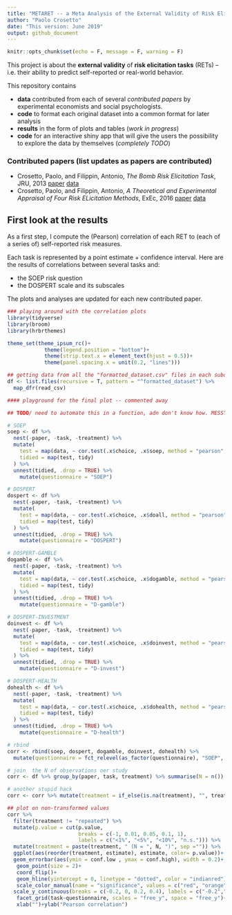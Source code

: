 ```yaml
---
title: "METARET -- a Meta Analysis of the External Validity of Risk Elicitation Tasks"
author: "Paolo Crosetto"
date: "This version: June 2019"
output: github_document
---
```


```r
knitr::opts_chunk$set(echo = F, message = F, warning = F)
```

This project is about the **external validity** of **risk elicitation tasks** (RETs) -- i.e. their ability to predict self-reported or real-world behavior.

This repository contains 

- **data** contributed from each of several *contributed papers* by experimental economists and social psychologists. 
- **code** to format each original dataset into a common format for later analysis
- **results** in the form of plots and tables (*work in progress*)
- **code** for an interactive shiny app that will give the users the possibility to explore the data by themselves (*completely TODO*)

### Contributed papers (list updates as papers are contributed)

- Crosetto, Paolo, and Filippin, Antonio, *The Bomb Risk Elicitation Task*, JRU, 2013 [paper](https://link.springer.com/article/10.1007/s11166-013-9170-z) [data](/Data/Crosetto_Filippin_Experimental_Economics_2016)
- Crosetto, Paolo, and Filippin, Antonio, *A Theoretical and Experimental Appraisal of Four Risk ELicitation Methods*, ExEc, 2016 [paper](https://link.springer.com/article/10.1007/s10683-015-9457-9) [data](/Data/Crosetto_Filippin_Journal_Risk_Uncertainty_2013/)

## First look at the results

As a first step, I compute the (Pearson) correlation of each RET to (each of a series of) self-reported risk measures.

Each task is represented by a point estimate + confidence interval. Here are the results of correlations between several tasks and:

- the SOEP risk question 
- the DOSPERT scale and its subscales

The plots and analyses are updated for each new contributed paper.

```r

### playing around with the correlation plots
library(tidyverse)
library(broom)
library(hrbrthemes)

theme_set(theme_ipsum_rc()+
            theme(legend.position = "bottom")+
            theme(strip.text.x = element_text(hjust = 0.5))+
            theme(panel.spacing.x = unit(0.2, "lines")))

## getting data from all the "formatted_dataset.csv" files in each subdirectory of /Data
df <- list.files(recursive = T, pattern = "^formatted_dataset") %>% 
  map_dfr(read_csv)

#### playground for the final plot -- commented away

## TODO/ need to automate this in a function, adn don't know how. MESSY!

# SOEP
soep <- df %>%
  nest(-paper, -task, -treatment) %>%
  mutate(
    test = map(data, ~ cor.test(.x$choice, .x$soep, method = "pearson", conf.level = 0.95)), 
    tidied = map(test, tidy)
  ) %>%
  unnest(tidied, .drop = TRUE) %>% 
    mutate(questionnaire = "SOEP")

# DOSPERT
dospert <- df %>%
  nest(-paper, -task, -treatment) %>%
  mutate(
    test = map(data, ~ cor.test(.x$choice, .x$doall, method = "pearson", conf.level = 0.95)), 
    tidied = map(test, tidy)
  ) %>%
  unnest(tidied, .drop = TRUE) %>% 
    mutate(questionnaire = "DOSPERT")

# DOSPERT-GAMBLE
dogamble <- df %>%
  nest(-paper, -task, -treatment) %>%
  mutate(
    test = map(data, ~ cor.test(.x$choice, .x$dogamble, method = "pearson", conf.level = 0.95)), 
    tidied = map(test, tidy)
  ) %>%
  unnest(tidied, .drop = TRUE) %>% 
    mutate(questionnaire = "D-gamble")

# DOSPERT-INVESTMENT
doinvest <- df %>%
  nest(-paper, -task, -treatment) %>%
  mutate(
    test = map(data, ~ cor.test(.x$choice, .x$doinvest, method = "pearson", conf.level = 0.95)), 
    tidied = map(test, tidy)
  ) %>%
  unnest(tidied, .drop = TRUE) %>% 
    mutate(questionnaire = "D-invest")

# DOSPERT-HEALTH
dohealth <- df %>%
  nest(-paper, -task, -treatment) %>%
  mutate(
    test = map(data, ~ cor.test(.x$choice, .x$dohealth, method = "pearson", conf.level = 0.95)), 
    tidied = map(test, tidy)
  ) %>%
  unnest(tidied, .drop = TRUE) %>% 
    mutate(questionnaire = "D-health")

# rbind
corr <- rbind(soep, dospert, dogamble, doinvest, dohealth) %>% 
  mutate(questionnaire = fct_relevel(as_factor(questionnaire), "SOEP", "DOSPERT"))

# join  the N of observations oer study
corr <- df %>% group_by(paper, task, treatment) %>% summarise(N = n()) %>% left_join(corr, by = c("paper", "task", "treatment"))

# another stupid hack
corr <- corr %>% mutate(treatment = if_else(is.na(treatment), "", treatment))

## plot on non-transformed values
corr %>%
  filter(treatment != "repeated") %>%
  mutate(p.value = cut(p.value,
                       breaks = c(-1, 0.01, 0.05, 0.1, 1),
                       labels = c("<1%", "<5%", "<10%", "n.s."))) %>%
  mutate(treatment = paste(treatment, " (N = ", N, ")", sep ="")) %>%
  ggplot(aes(reorder(treatment, estimate), estimate, color= p.value))+
  geom_errorbar(aes(ymin = conf.low , ymax = conf.high), width = 0.2)+
   geom_point(size = 2)+
   coord_flip()+
   geom_hline(yintercept = 0, linetype = "dotted", color = "indianred")+
   scale_color_manual(name = "significance", values = c("red", "orange", "yellow", "black"), drop = F)+
  scale_y_continuous(breaks = c(-0.2, 0, 0.2, 0.4), labels = c("-0.2","0","0.2","0.4"))+
   facet_grid(task~questionnaire, scales = "free_y", space = "free_y")+
   xlab("")+ylab("Pearson correlation")

```

